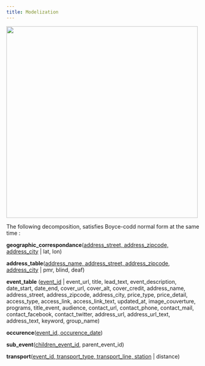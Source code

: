 ```yaml
---
title: Modelization
---
```


![](ressources/schema_er_db_2024.excalidraw.png){fig-align="center" width=500}

The following decomposition, satisfies Boyce-codd normal form at the same time :

**geographic_correspondance**([address_street, address_zipcode, address_city]{.underline} | lat, lon)

**address_table**([address_name, address_street, address_zipcode, address_city]{.underline} | pmr, blind, deaf)

**event_table** ([event_id]{.underline} | event_url, title, lead_text, event_description, date_start, date_end, cover_url, cover_alt, cover_credit, address_name, address_street, address_zipcode, address_city, price_type, price_detail, access_type, access_link, access_link_text, updated_at, image_couverture, programs, title_event, audience, contact_url, contact_phone, contact_mail, contact_facebook, contact_twitter, address_url, address_url_text, address_text, keyword, group_name)

**occurence**([event_id, occurence_date]{.underline})

**sub_event**([children_event_id]{.underline}, parent_event_id)

**transport**([event_id, transport_type, transport_line, station]{.underline} | distance)
